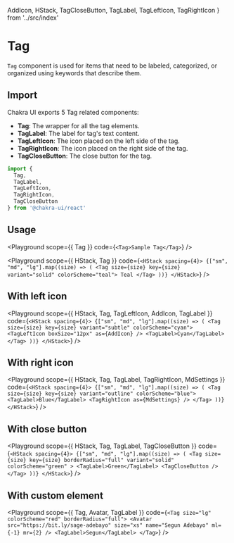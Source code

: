 

  AddIcon,
  HStack,
  TagCloseButton,
  TagLabel,
  TagLeftIcon,
  TagRightIcon
} from '../src/index'


# Tag

`Tag` component is used for items that need to be labeled, categorized, or
organized using keywords that describe them.

## Import

Chakra UI exports 5 Tag related components:

- **Tag**: The wrapper for all the tag elements.
- **TagLabel**: The label for tag's text content.
- **TagLeftIcon**: The icon placed on the left side of the tag.
- **TagRightIcon**: The icon placed on the right side of the tag.
- **TagCloseButton**: The close button for the tag.

```js
import {
  Tag,
  TagLabel,
  TagLeftIcon,
  TagRightIcon,
  TagCloseButton
} from '@chakra-ui/react'
```

## Usage

<Playground
  scope={{ Tag }}
  code={`
<Tag>Sample Tag</Tag>
`}
/>

<Playground
  scope={{ HStack, Tag }}
  code={`
<HStack spacing={4}>
  {["sm", "md", "lg"].map((size) => (
    <Tag size={size} key={size} variant="solid" colorScheme="teal">
      Teal
    </Tag>
  ))}
</HStack>
`}
/>

## With left icon

<Playground
  scope={{ HStack, Tag, TagLeftIcon, AddIcon, TagLabel }}
  code={`
<HStack spacing={4}>
  {["sm", "md", "lg"].map((size) => (
    <Tag size={size} key={size} variant="subtle" colorScheme="cyan">
      <TagLeftIcon boxSize="12px" as={AddIcon} />
      <TagLabel>Cyan</TagLabel>
    </Tag>
  ))}
</HStack>
`}
/>

## With right icon

<Playground
  scope={{ HStack, Tag, TagLabel, TagRightIcon, MdSettings }}
  code={`
<HStack spacing={4}>
  {["sm", "md", "lg"].map((size) => (
    <Tag size={size} key={size} variant="outline" colorScheme="blue">
      <TagLabel>Blue</TagLabel>
      <TagRightIcon as={MdSettings} />
    </Tag>
  ))}
</HStack>
`}
/>

## With close button

<Playground
  scope={{ HStack, Tag, TagLabel, TagCloseButton }}
  code={`
<HStack spacing={4}>
  {["sm", "md", "lg"].map((size) => (
    <Tag
      size={size}
      key={size}
      borderRadius="full"
      variant="solid"
      colorScheme="green"
    >
      <TagLabel>Green</TagLabel>
      <TagCloseButton />
    </Tag>
  ))}
</HStack>
`}
/>

## With custom element

<Playground
  scope={{ Tag, Avatar, TagLabel }}
  code={`
<Tag size="lg" colorScheme="red" borderRadius="full">
  <Avatar
    src="https://bit.ly/sage-adebayo"
    size="xs"
    name="Segun Adebayo"
    ml={-1}
    mr={2}
  />
  <TagLabel>Segun</TagLabel>
</Tag>
`}
/>
